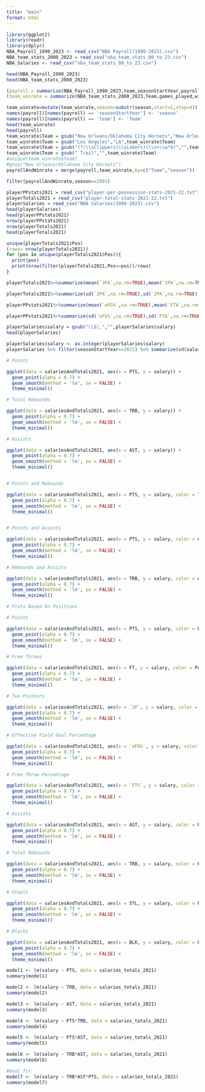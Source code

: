 ```yaml
---
title: "main"
format: html
---
```


```r
library(ggplot2)
library(readr)
library(dplyr)
NBA_Payroll_1990_2023 <- read_csv("NBA Payroll(1990-2023).csv")
NBA_team_stats_2000_2023 = read_csv("nba_team_stats_00_to_23.csv")
NBA_Salaries <- read_csv("nba_team_stats_00_to_23.csv")
```

```r
head(NBA_Payroll_1990_2023)
head(NBA_team_stats_2000_2023)
```
```r
(payroll = summarize(NBA_Payroll_1990_2023,team,seasonStartYear,payroll,inflationAdjPayroll))
(team_winrate = summarize(NBA_team_stats_2000_2023,Team,games_played,wins,losses,win_percentage,season))
```

```r
team_winrate=mutate(team_winrate,season=substr(season,start=1,stop=4))
names(payroll)[names(payroll) == 'seasonStartYear'] <- 'season'
names(payroll)[names(payroll) == 'team'] <- 'Team'
head(team_winrate)
head(payroll)
team_winrate$Team = gsub("New Orleans/Oklahoma City Hornets","New Orleans Hornets",team_winrate$Team)
team_winrate$Team = gsub("Los Angeles","LA",team_winrate$Team)
team_winrate$Team = gsub("(?!\\sClippers|\\sLakers)(\\s+\\w*$)","",team_winrate$Team,perl=T)
team_winrate$Team = gsub(" Trail","",team_winrate$Team)
#unique(team_winrate$Team)
#gsup("New Orleans/Oklahoma City Hornets")
payrollAndWinrate = merge(payroll,team_winrate,by=c("Team","season"))
```

```r
filter(payrollAndWinrate,season==2003)
```


```r
playerPPstats2021 = read_csv("player-per-possession-stats-2021-22.txt")
playerTotals2021 = read_csv("player-total-stats-2021-22.txt")
playerSalaries = read_csv("NBA Salaries(1990-2023).csv")
head(playerSalaries)
head(playerPPstats2021)
nrow(playerPPstats2021)
nrow(playerTotals2021)
head(playerTotals2021)
```
```r
unique(playerTotals2021$Pos)
(rows= nrow(playerTotals2021))
for (pos in unique(playerTotals2021$Pos)){
  print(pos)
  print(nrow(filter(playerTotals2021,Pos==pos))/rows)
}
```

```r
playerTotals2021%>%summarize(mean(`3PA`,na.rm=TRUE),mean(`2PA`,na.rm=TRUE),mean(FTA,na.rm=TRUE),mean(PTS,na.rm=TRUE),mean(`FT%`,na.rm=TRUE))

playerTotals2021%>%summarize(sd(`3PA`,na.rm=TRUE),sd(`2PA`,na.rm=TRUE),sd(FTA,na.rm=TRUE),sd(PTS,na.rm=TRUE),sd(`FT%`,na.rm=TRUE))

playerPPstats2021%>%summarize(mean(`eFG%`,na.rm=TRUE),mean(`FTA`,na.rm=TRUE),mean(PTS,na.rm=TRUE))

playerPPstats2021%>%summarize(sd(`eFG%`,na.rm=TRUE),sd(`FTA`,na.rm=TRUE),sd(PTS,na.rm=TRUE))

playerSalaries$salary = gsub("\\$|,","",playerSalaries$salary)
head(playerSalaries)

playerSalaries$salary <- as.integer(playerSalaries$salary)
playerSalaries %>% filter(seasonStartYear==2021) %>% summarize(sd(salary))
```


```r
# Points

ggplot(data = salariesAndTotals2021, aes(x = PTS, y = salary)) +
  geom_point(alpha = 0.7) +
  geom_smooth(method = 'lm', se = FALSE) +
  theme_minimal()

# Total Rebounds

ggplot(data = salariesAndTotals2021, aes(x = TRB, y = salary)) +
  geom_point(alpha = 0.7) +
  geom_smooth(method = 'lm', se = FALSE) +
  theme_minimal()

# Assists

ggplot(data = salariesAndTotals2021, aes(x = AST, y = salary)) +
  geom_point(alpha = 0.7) +
  geom_smooth(method = 'lm', se = FALSE) +
  theme_minimal()


# Points and Rebounds

ggplot(data = salariesAndTotals2021, aes(x = PTS, y = salary, color = TRB)) +
  geom_point(alpha = 0.7) +
  geom_smooth(method = 'lm', se = FALSE) +
  theme_minimal()


# Points and Assists

ggplot(data = salariesAndTotals2021, aes(x = PTS, y = salary, color = AST)) +
  geom_point(alpha = 0.7) +
  geom_smooth(method = 'lm', se = FALSE) +
  theme_minimal()

# Rebounds and Assists

ggplot(data = salariesAndTotals2021, aes(x = TRB, y = salary, color = AST)) +
  geom_point(alpha = 0.7) +
  geom_smooth(method = 'lm', se = FALSE) +
  theme_minimal()

```

```r

# Plots Based On Positions

# Points

ggplot(data = salariesAndTotals2021, aes(x = PTS, y = salary, color = Pos)) +
  geom_point(alpha = 0.7) +
  geom_smooth(method = 'lm', se = FALSE) +
  theme_minimal()

# Free Throws

ggplot(data = salariesAndTotals2021, aes(x = FT, y = salary, color = Pos)) +
  geom_point(alpha = 0.7) +
  geom_smooth(method = 'lm', se = FALSE) +
  theme_minimal()

# Two Pointers

ggplot(data = salariesAndTotals2021, aes(x = `2P`, y = salary, color = Pos)) +
  geom_point(alpha = 0.7) +
  geom_smooth(method = 'lm', se = FALSE) +
  theme_minimal()

# Effective Field Goal Percentage

ggplot(data = salariesAndTotals2021, aes(x = `eFG%`, y = salary, color = Pos)) +
  geom_point(alpha = 0.7) +
  geom_smooth(method = 'lm', se = FALSE) +
  theme_minimal()

# Free Throw Percentage

ggplot(data = salariesAndTotals2021, aes(x = `FT%`, y = salary, color = Pos)) +
  geom_point(alpha = 0.7) +
  geom_smooth(method = 'lm', se = FALSE) +
  theme_minimal()

# Assists

ggplot(data = salariesAndTotals2021, aes(x = AST, y = salary, color = Pos)) +
  geom_point(alpha = 0.7) +
  geom_smooth(method = 'lm', se = FALSE) +
  theme_minimal()

# Total Rebounds

ggplot(data = salariesAndTotals2021, aes(x = TRB, y = salary, color = Pos)) +
  geom_point(alpha = 0.7) +
  geom_smooth(method = 'lm', se = FALSE) +
  theme_minimal()

# Steals

ggplot(data = salariesAndTotals2021, aes(x = STL, y = salary, color = Pos)) +
  geom_point(alpha = 0.7) +
  geom_smooth(method = 'lm', se = FALSE) +
  theme_minimal()

# Blocks

ggplot(data = salariesAndTotals2021, aes(x = BLK, y = salary, color = Pos)) +
  geom_point(alpha = 0.7) +
  geom_smooth(method = 'lm', se = FALSE) +
  theme_minimal()

```

```r

model1 <- lm(salary ~ PTS, data = salaries_totals_2021)
summary(model1)

model2 <- lm(salary ~ TRB, data = salaries_totals_2021)
summary(model2)

model3 <- lm(salary ~ AST, data = salaries_totals_2021)
summary(model3)

model4 <- lm(salary ~ PTS*TRB, data = salaries_totals_2021)
summary(model4)

model5 <- lm(salary ~ PTS*AST, data = salaries_totals_2021)
summary(model5)

model6 <- lm(salary ~ TRB*AST, data = salaries_totals_2021)
summary(model6)

#best fit
model7 <- lm(salary ~ TRB*AST*PTS, data = salaries_totals_2021)
summary(model7)

```